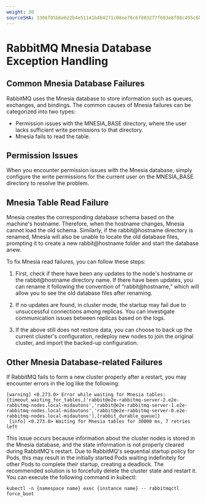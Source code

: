 ```yaml
---
weight: 30
sourceSHA: 3306f05b6e622b4e51141b464271c08ee76c6f803277f693e8f08c495c6b46ca
---
```


# RabbitMQ Mnesia Database Exception Handling

## Common Mnesia Database Failures

RabbitMQ uses the Mnesia database to store information such as queues, exchanges, and bindings. The common causes of Mnesia failures can be categorized into two types:

- Permission issues with the MNESIA\_BASE directory, where the user lacks sufficient write permissions to that directory.
- Mnesia fails to read the table.

## Permission Issues

When you encounter permission issues with the Mnesia database, simply configure the write permissions for the current user on the MNESIA\_BASE directory to resolve the problem.

## Mnesia Table Read Failure

Mnesia creates the corresponding database schema based on the machine's hostname. Therefore, when the hostname changes, Mnesia cannot load the old schema. Similarly, if the rabbit\@hostname directory is renamed, Mnesia will also be unable to locate the old database files, prompting it to create a new rabbit\@hostname folder and start the database anew.

To fix Mnesia read failures, you can follow these steps:

1. First, check if there have been any updates to the node's hostname or the rabbit\@hostname directory name. If there have been updates, you can rename it following the convention of “rabbit\@hostname,” which will allow you to see the old database files after renaming.

2. If no updates are found, in cluster mode, the startup may fail due to unsuccessful connections among replicas. You can investigate communication issues between replicas based on the logs.

3. If the above still does not restore data, you can choose to back up the current cluster's configuration, redeploy new nodes to join the original cluster, and import the backed-up configuration.

## Other Mnesia Database-related Failures

If RabbitMQ fails to form a new cluster properly after a restart, you may encounter errors in the log like the following:

```
[warning] <0.273.0> Error while waiting for Mnesia tables: {timeout_waiting_for_tables,['rabbit@e2e-rabbitmq-server-2.e2e-rabbitmq-nodes.local-midautons','rabbit@e2e-rabbitmq-server-1.e2e-rabbitmq-nodes.local-midautons','rabbit@e2e-rabbitmq-server-0.e2e-rabbitmq-nodes.local-midautons'],[rabbit_durable_queue]}
 [info] <0.273.0> Waiting for Mnesia tables for 30000 ms, 7 retries left
```

This issue occurs because information about the cluster nodes is stored in the Mnesia database, and the state information is not properly cleared during RabbitMQ's restart. Due to RabbitMQ's sequential startup policy for Pods, this may result in the initially started Pods waiting indefinitely for other Pods to complete their startup, creating a deadlock. The recommended solution is to forcefully delete the cluster state and restart it. You can execute the following command in kubectl:

```
kubectl -n {namespace name} exec {instance name} -- rabbitmqctl force_boot
```
